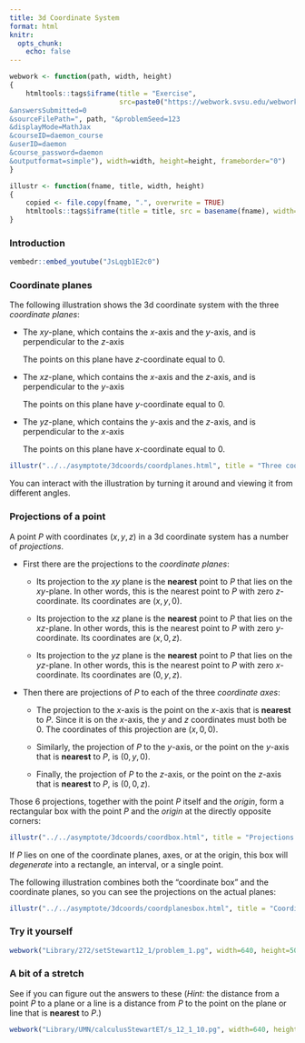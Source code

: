 ```yaml
---
title: 3d Coordinate System
format: html
knitr:
  opts_chunk: 
    echo: false
---
```


```r
webwork <- function(path, width, height)
{
    htmltools::tags$iframe(title = "Exercise", 
                           src=paste0("https://webwork.svsu.edu/webwork2/html2xml?
&answersSubmitted=0
&sourceFilePath=", path, "&problemSeed=123
&displayMode=MathJax
&courseID=daemon_course
&userID=daemon
&course_password=daemon
&outputformat=simple"), width=width, height=height, frameborder="0")
}

illustr <- function(fname, title, width, height)
{
    copied <- file.copy(fname, ".", overwrite = TRUE)
    htmltools::tags$iframe(title = title, src = basename(fname), width=width, height=height, frameborder="0")
}
```

### Introduction

```r
vembedr::embed_youtube("JsLqgb1E2c0")
```

### Coordinate planes

The following illustration shows the 3d coordinate system with the three
_coordinate planes_:

*  The $xy$-plane, which contains the $x$-axis and the $y$-axis, and is perpendicular to the $z$-axis

   The points on this plane have $z$-coordinate equal to 0.

*  The $xz$-plane, which contains the $x$-axis and the $z$-axis, and is perpendicular to the $y$-axis

   The points on this plane have $y$-coordinate equal to 0.

*  The $yz$-plane, which contains the $y$-axis and the $z$-axis, and is perpendicular to the $x$-axis

   The points on this plane have $x$-coordinate equal to 0.

```r
illustr("../../asymptote/3dcoords/coordplanes.html", title = "Three coordinate planes", width=285*2, height=256*2)
```

You can interact with the illustration by turning it around and viewing it
from different angles.

### __Projections__ of a point

A point $P$ with coordinates $(x,y,z)$ in a 3d coordinate system has a number of _projections_.

- First there are the projections to the _coordinate planes_:

    - Its projection to the $xy$ plane is the __nearest__ point to $P$ that lies on
      the $xy$-plane.  In other words, this is the nearest point to $P$ with zero
      $z$-coordinate.  Its coordinates are $(x,y,0)$.

    - Its projection to the $xz$ plane is the __nearest__ point to $P$ that lies on
      the $xz$-plane.  In other words, this is the nearest point to $P$ with zero
      $y$-coordinate.  Its coordinates are $(x,0,z)$.

    - Its projection to the $yz$ plane is the __nearest__ point to $P$ that lies on
      the $yz$-plane.  In other words, this is the nearest point to $P$ with zero
      $x$-coordinate.  Its coordinates are $(0,y,z)$.

- Then there are projections of $P$ to each of the three _coordinate axes_:

    - The projection to the $x$-axis is the point on the $x$-axis that is
      __nearest__ to $P$.  Since it is on the $x$-axis, the $y$ and $z$
      coordinates must both be 0.  The coordinates of this projection are
      $(x,0,0)$.

    - Similarly, the projection of $P$ to the $y$-axis, or the point on the
      $y$-axis that is __nearest__ to $P$, is $(0,y,0)$.

    - Finally, the projection of $P$ to the $z$-axis, or the point on the
      $z$-axis that is __nearest__ to $P$, is $(0,0,z)$.

Those 6 projections, together with the point $P$ itself and the _origin_, form a
rectangular box with the point $P$ and the _origin_ at the directly opposite
corners:

```r
illustr("../../asymptote/3dcoords/coordbox.html", title = "Projections and coordinate box", width=285*2, height=256*2)
```

If $P$ lies on one of the coordinate planes, axes, or at the origin, this box
will _degenerate_ into a rectangle, an interval, or a single point.

The following illustration combines both the "coordinate box" and the
coordinate planes, so you can see the projections on the actual planes:

```r
illustr("../../asymptote/3dcoords/coordplanesbox.html", title = "Coordinate box with coordinate planes", width=285*2, height=256*2)
```

### Try it yourself

```r
webwork("Library/272/setStewart12_1/problem_1.pg", width=640, height=500)
```

### A bit of a stretch

See if you can figure out the answers to these (_Hint:_ the distance from a point
$P$ to a plane or a line is a distance from $P$ to the point on the plane or
line that is __nearest__ to $P$.)

```r
webwork("Library/UMN/calculusStewartET/s_12_1_10.pg", width=640, height=500)
```

